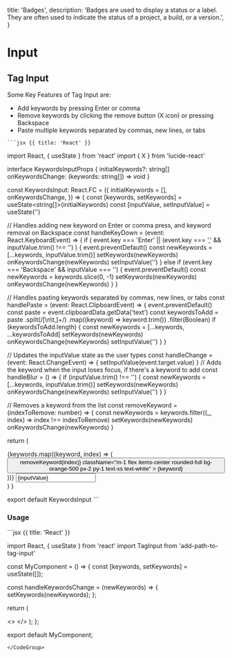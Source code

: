 
  title: 'Badges',
  description:
    'Badges are used to display a status or a label. They are often used to indicate the status of a project, a build, or a version.',
}

# Input

## Tag Input

Some Key Features of Tag Input are:

- Add keywords by pressing Enter or comma
- Remove keywords by clicking the remove button (X icon) or pressing Backspace
- Paste multiple keywords separated by commas, new lines, or tabs

<div className="mb-4"></div>
<Preview>
<div className="max-w-md w-full my-12">
<TagInput/>
</div>
</Preview>
 <CodeGroup title="TagInput.tsx">

    ```jsx {{ title: 'React' }}

import React, { useState } from 'react'
import { X } from 'lucide-react'

interface KeywordsInputProps {
initialKeywords?: string[]
onKeywordsChange: (keywords: string[]) => void
}

const KeywordsInput: React.FC<KeywordsInputProps> = ({
initialKeywords = [],
onKeywordsChange,
}) => {
const [keywords, setKeywords] = useState<string[]>(initialKeywords)
const [inputValue, setInputValue] = useState<string>('')

// Handles adding new keyword on Enter or comma press, and keyword removal on Backspace
const handleKeyDown = (event: React.KeyboardEvent<HTMLInputElement>) => {
if (
event.key === 'Enter' ||
(event.key === ',' && inputValue.trim() !== '')
) {
event.preventDefault()
const newKeywords = [...keywords, inputValue.trim()]
setKeywords(newKeywords)
onKeywordsChange(newKeywords)
setInputValue('')
} else if (event.key === 'Backspace' && inputValue === '') {
event.preventDefault()
const newKeywords = keywords.slice(0, -1)
setKeywords(newKeywords)
onKeywordsChange(newKeywords)
}
}

// Handles pasting keywords separated by commas, new lines, or tabs
const handlePaste = (event: React.ClipboardEvent<HTMLInputElement>) => {
event.preventDefault()
const paste = event.clipboardData.getData('text')
const keywordsToAdd = paste
.split(/[\n\t,]+/)
.map((keyword) => keyword.trim())
.filter(Boolean)
if (keywordsToAdd.length) {
const newKeywords = [...keywords, ...keywordsToAdd]
setKeywords(newKeywords)
onKeywordsChange(newKeywords)
setInputValue('')
}
}

// Updates the inputValue state as the user types
const handleChange = (event: React.ChangeEvent<HTMLInputElement>) => {
setInputValue(event.target.value)
}
// Adds the keyword when the input loses focus, if there's a keyword to add
const handleBlur = () => {
if (inputValue.trim() !== '') {
const newKeywords = [...keywords, inputValue.trim()]
setKeywords(newKeywords)
onKeywordsChange(newKeywords)
setInputValue('')
}
}

// Removes a keyword from the list
const removeKeyword = (indexToRemove: number) => {
const newKeywords = keywords.filter((\_, index) => index !== indexToRemove)
setKeywords(newKeywords)
onKeywordsChange(newKeywords)
}

return (

<div className="flex w-full flex-wrap items-center rounded-lg border p-2">
  <div
    className="flex w-full flex-wrap overflow-y-auto"
    style={{ maxHeight: '300px' }}
  >
    {keywords.map((keyword, index) => (
      <button
        key={index}
        onClick={() => removeKeyword(index)}
        className="m-1 flex items-center rounded-full bg-orange-500 px-2 py-1 text-xs text-white"
      >
        {keyword}
        <X size={14} className="ml-2 cursor-pointer" />
      </button>
    ))}
    <input
      type="text"
      value={inputValue}
      onChange={handleChange}
      onKeyDown={handleKeyDown}
      onPaste={handlePaste}
      onBlur={handleBlur}
      className="my-1 flex-1 text-sm outline-none"
      placeholder="Type keyword and press Enter..."
    />
  </div>
</div>
) }

export default KeywordsInput
    ```
    </CodeGroup>

### Usage

<CodeGroup>
  ```jsx {{ title: 'React' }}

import React, { useState } from 'react'
import TagInput from 'add-path-to-tag-input'

const MyComponent = () => {
const [keywords, setKeywords] = useState([]);

const handleKeywordsChange = (newKeywords) => {
setKeywords(newKeywords);
};

return (

<>
  <KeywordsInput
    initialKeywords={keywords}
    onKeywordsChange={handleKeywordsChange}
  />
</>
); };

export default MyComponent;
```
</CodeGroup>
